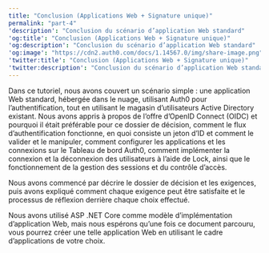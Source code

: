 ```yaml
---
title: "Conclusion (Applications Web + Signature unique)"
permalink: "part-4"
'description': "Conclusion du scénario d’application Web standard"
'og:title': "Conclusion (Applications Web + Signature unique)"
'og:description': "Conclusion du scénario d’application Web standard"
'og:image': "https://cdn2.auth0.com/docs/1.14567.0/img/share-image.png"
'twitter:title': "Conclusion (Applications Web + Signature unique)"
'twitter:description': "Conclusion du scénario d’application Web standard"
---
```


Dans ce tutoriel, nous avons couvert un scénario simple : une application Web standard, hébergée dans le nuage, utilisant Auth0 pour l’authentification, tout en utilisant le magasin d’utilisateurs Active Directory existant. Nous avons appris à propos de l’offre d’<Tooltip href="/docs/fr-ca/glossary?term=openid" tip="OpenID
Norme ouverte d’authentification qui permet aux applications de vérifier l’identité des utilisateurs sans avoir à collecter leurs informations de connexion." cta="Voir le glossaire">OpenID</Tooltip> Connect (OIDC) et pourquoi il était préférable pour ce dossier de décision, comment le flux d’authentification fonctionne, en quoi consiste un jeton d’ID et comment le valider et le manipuler, comment configurer les applications et les connexions sur le Tableau de bord Auth0, comment implémenter la connexion et la déconnexion des utilisateurs à l’aide de Lock, ainsi que le fonctionnement de la gestion des sessions et du contrôle d’accès.

Nous avons commencé par décrire le dossier de décision et les exigences, puis avons expliqué comment chaque exigence peut être satisfaite et le processus de réflexion derrière chaque choix effectué.

Nous avons utilisé ASP .NET Core comme modèle d’implémentation d’application Web, mais nous espérons qu’une fois ce document parcouru, vous pourrez créer une telle application Web en utilisant le cadre d’applications de votre choix.